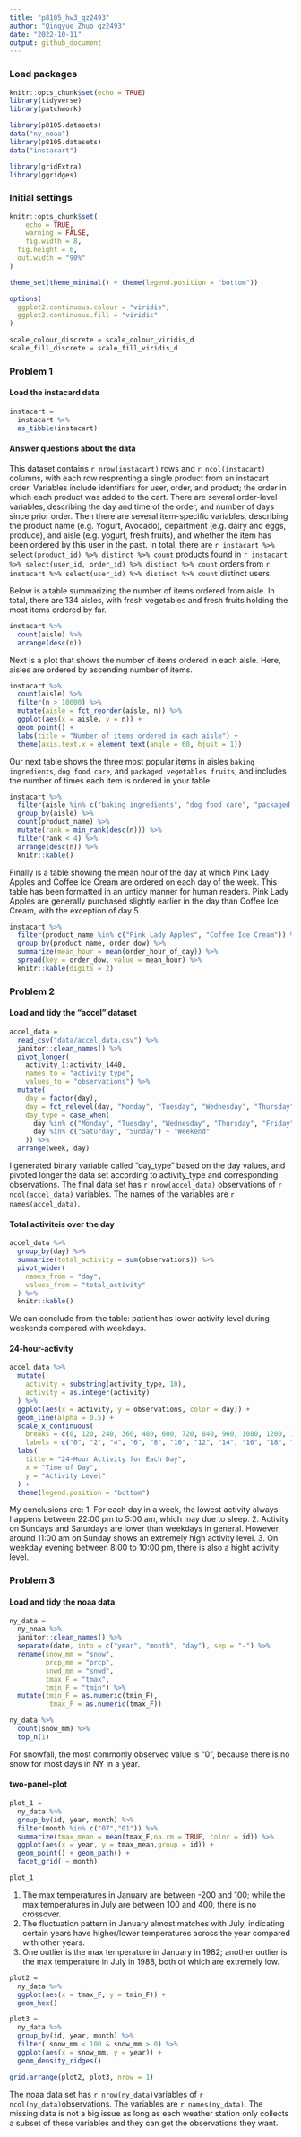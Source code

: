 ```yaml
---
title: "p8105_hw3_qz2493"
author: "Qingyue Zhuo qz2493"
date: "2022-10-11"
output: github_document
---
```

### Load packages
```r
knitr::opts_chunk$set(echo = TRUE)
library(tidyverse)
library(patchwork)

library(p8105.datasets)
data("ny_noaa")
library(p8105.datasets)
data("instacart")

library(gridExtra)
library(ggridges)
```

### Initial settings
```r
knitr::opts_chunk$set(
	echo = TRUE,
	warning = FALSE,
	fig.width = 8, 
  fig.height = 6,
  out.width = "90%"
)

theme_set(theme_minimal() + theme(legend.position = "bottom"))

options(
  ggplot2.continuous.colour = "viridis",
  ggplot2.continuous.fill = "viridis"
)

scale_colour_discrete = scale_colour_viridis_d
scale_fill_discrete = scale_fill_viridis_d
```


### Problem 1
#### Load the instacard data
```r
instacart = 
  instacart %>% 
  as_tibble(instacart)
```

#### Answer questions about the data
This dataset contains `r nrow(instacart)` rows and `r ncol(instacart)` columns, with each row resprenting a single product from an instacart order. Variables include identifiers for user, order, and product; the order in which each product was added to the cart. There are several order-level variables, describing the day and time of the order, and number of days since prior order. Then there are several item-specific variables, describing the product name (e.g. Yogurt, Avocado), department (e.g. dairy and eggs, produce), and aisle (e.g. yogurt, fresh fruits), and whether the item has been ordered by this user in the past. In total, there are `r instacart %>% select(product_id) %>% distinct %>% count` products found in `r instacart %>% select(user_id, order_id) %>% distinct %>% count` orders from `r instacart %>% select(user_id) %>% distinct %>% count` distinct users.

Below is a table summarizing the number of items ordered from aisle. In total, there are 134 aisles, with fresh vegetables and fresh fruits holding the most items ordered by far.

```r
instacart %>% 
  count(aisle) %>% 
  arrange(desc(n))
```

Next is a plot that shows the number of items ordered in each aisle. Here, aisles are ordered by ascending number of items.

```r
instacart %>% 
  count(aisle) %>% 
  filter(n > 10000) %>% 
  mutate(aisle = fct_reorder(aisle, n)) %>% 
  ggplot(aes(x = aisle, y = n)) + 
  geom_point() + 
  labs(title = "Number of items ordered in each aisle") +
  theme(axis.text.x = element_text(angle = 60, hjust = 1))
```

Our next table shows the three most popular items in aisles `baking ingredients`, `dog food care`, and `packaged vegetables fruits`, and includes the number of times each item is ordered in your table.

```r
instacart %>% 
  filter(aisle %in% c("baking ingredients", "dog food care", "packaged vegetables fruits")) %>%
  group_by(aisle) %>% 
  count(product_name) %>% 
  mutate(rank = min_rank(desc(n))) %>% 
  filter(rank < 4) %>% 
  arrange(desc(n)) %>%
  knitr::kable()
```

Finally is a table showing the mean hour of the day at which Pink Lady Apples and Coffee Ice Cream are ordered on each day of the week. This table has been formatted in an untidy manner for human readers. Pink Lady Apples are generally purchased slightly earlier in the day than Coffee Ice Cream, with the exception of day 5.

```r
instacart %>%
  filter(product_name %in% c("Pink Lady Apples", "Coffee Ice Cream")) %>%
  group_by(product_name, order_dow) %>%
  summarize(mean_hour = mean(order_hour_of_day)) %>%
  spread(key = order_dow, value = mean_hour) %>%
  knitr::kable(digits = 2)
```

### Problem 2
#### Load and tidy the "accel" dataset
```r
accel_data = 
  read_csv("data/accel_data.csv") %>%
  janitor::clean_names() %>%
  pivot_longer(
    activity_1:activity_1440,
    names_to = "activity_type",
    values_to = "observations") %>%
  mutate(
    day = factor(day),
    day = fct_relevel(day, "Monday", "Tuesday", "Wednesday", "Thursday", "Friday","Saturday", "Sunday"),
    day_type = case_when(
      day %in% c("Monday", "Tuesday", "Wednesday", "Thursday", "Friday") ~ "Weekday",
      day %in% c("Saturday", "Sunday") ~ "Weekend"
    )) %>%
  arrange(week, day)
```

I generated binary variable called "day_type" based on the day values, and pivoted longer the data set according to activity_type and corresponding observations. The final data set has `r nrow(accel_data)` observations of `r ncol(accel_data)` variables. The names of the variables are `r names(accel_data)`. 

#### Total activiteis over the day
```r
accel_data %>%
  group_by(day) %>%
  summarize(total_activity = sum(observations)) %>%
  pivot_wider(
    names_from = "day",
    values_from = "total_activity"
  ) %>%
  knitr::kable()
```

We can conclude from the table: patient has lower activity level during weekends compared with weekdays.

#### 24-hour-activity
```r
accel_data %>%
  mutate(
    activity = substring(activity_type, 10),
    activity = as.integer(activity)
  ) %>%
  ggplot(aes(x = activity, y = observations, color = day)) +
  geom_line(alpha = 0.5) +
  scale_x_continuous(
    breaks = c(0, 120, 240, 360, 480, 600, 720, 840, 960, 1080, 1200, 1320, 1440),
    labels = c("0", "2", "4", "6", "8", "10", "12", "14", "16", "18", "20", "22", "24")) +
  labs(
    title = "24-Hour Activity for Each Day",
    x = "Time of Day",
    y = "Activity Level"
  ) +
  theme(legend.position = "bottom")
```

My conclusions are:
1. For each day in a week, the lowest activity always happens between 22:00 pm to 5:00 am, which may due to sleep.
2. Activity on Sundays and Saturdays are lower than weekdays in general. However, around 11:00 am on Sunday shows an extremely high activity level.
3. On weekday evening between 8:00 to 10:00 pm, there is also a hight activity level.

### Problem 3
#### Load and tidy the noaa data
```r
ny_data = 
  ny_noaa %>%
  janitor::clean_names() %>%
  separate(date, into = c("year", "month", "day"), sep = "-") %>%
  rename(snow_mm = "snow",
         prcp_mm = "prcp",
         snwd_mm = "snwd",
         tmax_F = "tmax",
         tmin_F = "tmin") %>%
  mutate(tmin_F = as.numeric(tmin_F),
          tmax_F = as.numeric(tmax_F))
```

```r
ny_data %>%
  count(snow_mm) %>%
  top_n(1)

```

For snowfall, the most commonly observed value is "0", because there is no snow for most days in NY in a year.

#### two-panel-plot
```r
plot_1 = 
  ny_data %>%
  group_by(id, year, month) %>%
  filter(month %in% c("07","01")) %>%
  summarize(tmax_mean = mean(tmax_F,na.rm = TRUE, color = id)) %>%
  ggplot(aes(x = year, y = tmax_mean,group = id)) +
  geom_point() + geom_path() +
  facet_grid( ~ month)

plot_1
```

1. The max temperatures in January are between -200 and 100; while the max temperatures in July are between 100 and 400, there is no crossover.
2. The fluctuation pattern in January almost matches with July, indicating certain years have higher/lower temperatures across the year compared with other years.
3. One outlier is the max temperature in January in 1982; another outlier is the max temperature in July in 1988, both of which are extremely low.

```r
plot2 = 
  ny_data %>%
  ggplot(aes(x = tmax_F, y = tmin_F)) +
  geom_hex()

plot3 = 
  ny_data %>%
  group_by(id, year, month) %>%
  filter( snow_mm < 100 & snow_mm > 0) %>%
  ggplot(aes(x = snow_mm, y = year)) +
  geom_density_ridges()

grid.arrange(plot2, plot3, nrow = 1)
```

The noaa data set has `r nrow(ny_data)`variables of `r ncol(ny_data)`observations. The variables are `r names(ny_data)`. The missing data is not a big issue as long as each weather station only collects a subset of these variables and they can get the observations they want.

